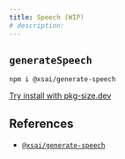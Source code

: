 ```yaml
---
title: Speech (WIP)
# description: 
---
```


## `generateSpeech`

```package-install
npm i @xsai/generate-speech
```

[Try install with pkg-size.dev](https://pkg-size.dev/@xsai/generate-speech)

## References

- [`@xsai/generate-speech`](https://tsdocs.dev/search/docs/@xsai/generate-speech)
